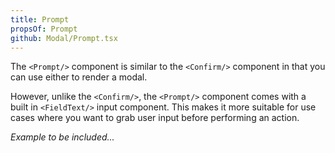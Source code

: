 ```yaml
---
title: Prompt
propsOf: Prompt
github: Modal/Prompt.tsx
---
```


The `<Prompt/>` component is similar to the `<Confirm/>` component in that you can use either to render a modal.

However, unlike the `<Confirm/>`, the `<Prompt/>` component comes with a built in `<FieldText/>` input component. This makes it more suitable for use cases where you want to grab user input before performing an action.

<i>Example to be included...</i>
